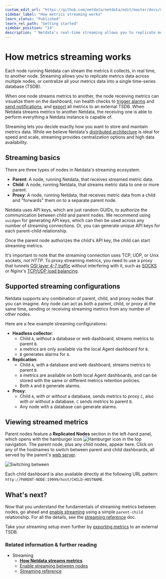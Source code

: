 ```yaml
---
custom_edit_url: "https://github.com/netdata/netdata/edit/master/docs/metrics-storage-management/how-streaming-works.md"
sidebar_label: "How metrics streaming works"
learn_status: "Published"
learn_rel_path: "Getting started"
sidebar_position: "14"
description: " Netdata's real-time streaming allows you to replicate metrics data across multiple nodes, or centralize all your metrics data into a single time-series database (TSDB)."
---
```

# How metrics streaming works

Each node running Netdata can stream the metrics it collects, in real time, to another node. Streaming allows you to
replicate metrics data across multiple nodes, or centralize all your metrics data into a single time-series database
(TSDB).

When one node streams metrics to another, the node receiving metrics can visualize them on the dashboard, run health checks to 
[trigger alarms](/docs/nightly/alerts-and-notifications) and 
[send notifications](/docs/nightly/alerts-and-notifications/notifications), and
[export](/docs/nightly/exporting-data) all metrics to an external TSDB. When Netdata streams metrics to another
Netdata, the receiving one is able to perform everything a Netdata instance is capable of.

Streaming lets you decide exactly how you want to store and maintain metrics data. While we believe Netdata's
[distributed architecture](/docs/nightly/getting-started/distributed-data-architecture) is 
ideal for speed and scale, streaming provides centralization options and high data availability.

## Streaming basics

There are three types of nodes in Netdata's streaming ecosystem.

- **Parent**: A node, running Netdata, that receives streamed metric data.
- **Child**: A node, running Netdata, that streams metric data to one or more parent.
- **Proxy**: A node, running Netdata, that receives metric data from a child and "forwards" them on to a
  separate parent node.

Netdata uses API keys, which are just random GUIDs, to authorize the communication between child and parent nodes. We
recommend using `uuidgen` for generating API keys, which can then be used across any number of streaming connections.
Or, you can generate unique API keys for each parent-child relationship.

Once the parent node authorizes the child's API key, the child can start streaming metrics.

It's important to note that the streaming connection uses TCP, UDP, or Unix sockets, _not HTTP_. To proxy streaming
metrics, you need to use a proxy that tunnels [OSI layer 4-7
traffic](https://en.wikipedia.org/wiki/OSI_model#Layer_4:_Transport_Layer) without interfering with it, such as
[SOCKS](https://en.wikipedia.org/wiki/SOCKS) or Nginx's [TCP/UDP load
balancing](https://docs.nginx.com/nginx/admin-guide/load-balancer/tcp-udp-load-balancer/).

## Supported streaming configurations

Netdata supports any combination of parent, child, and proxy nodes that you can imagine. Any node can act as both a
parent, child, or proxy at the same time, sending or receiving streaming metrics from any number of other nodes.

Here are a few example streaming configurations:

- **Headless collector**: 
  - Child `A`, _without_ a database or web dashboard, streams metrics to parent `B`.
  - `A` metrics are only available via the local Agent dashboard for `B`.
  - `B` generates alarms for `A`.
- **Replication**: 
  - Child `A`, _with_ a database and web dashboard, streams metrics to parent `B`. 
  - `A` metrics are available on both local Agent dashboards, and can be stored with the same or different metrics
    retention policies.
  - Both `A` and `B` generate alarms.
- **Proxy**:
  - Child `A`, _with or without_ a database, sends metrics to proxy `C`, also _with or without_ a database. `C` sends
    metrics to parent `B`.
  - Any node with a database can generate alarms.

## Viewing streamed metrics

Parent nodes feature a **Replicated Nodes** section in the left-hand panel, which opens with the hamburger icon
![Hamburger icon](https://raw.githubusercontent.com/netdata/netdata-ui/master/src/components/icon/assets/hamburger.svg)
in the top navigation. The parent node, plus any child nodes, appear here. Click on any of the hostnames to switch
between parent and child dashboards, all served by the parent's [web server](/docs/nightly/deployment-in-production/security/web-server).

![Switching between
](https://user-images.githubusercontent.com/1153921/110043346-761ec000-7d04-11eb-8e58-77670ba39161.gif)

Each child dashboard is also available directly at the following URL pattern:
`http://PARENT-NODE:19999/host/CHILD-HOSTNAME`.

## What's next?

Now that you understand the fundamentals of streaming metrics between nodes, go ahead and [enable
streaming](/docs/nightly/deployment-in-production/streaming-and-replication/enable-streaming-between-nodes) using a simple `parent-child` relationship. For all
the details, see the [streaming reference](/docs/nightly/deployment-in-production/streaming-and-replication/streaming-reference) doc.

Take your streaming setup even further by [exporting metrics](/docs/nightly/exporting-data) to an external TSDB.

### Related information & further reading

- Streaming
  - **[How Netdata streams metrics](/docs/nightly/getting-started/how-metrics-streaming-works)**
  - [Enable streaming between nodes](/docs/nightly/deployment-in-production/streaming-and-replication/enable-streaming-between-nodes)
  - [Streaming reference](/docs/nightly/deployment-in-production/streaming-and-replication/streaming-reference)
